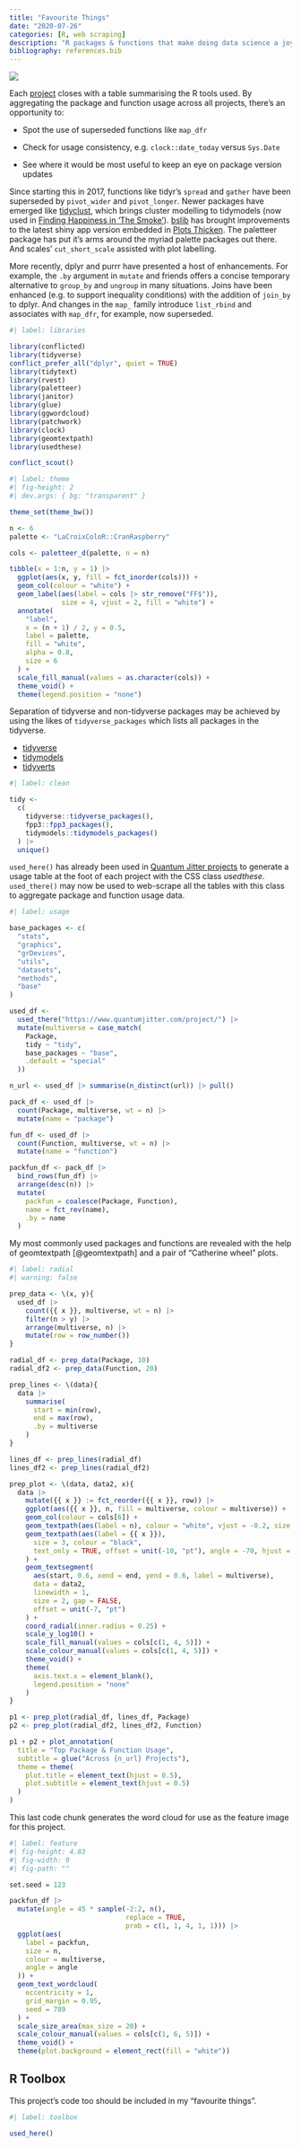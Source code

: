 ```yaml
---
title: "Favourite Things"
date: "2020-07-26"
categories: [R, web scraping]
description: "R packages & functions that make doing data science a joy based on usage across projects"
bibliography: references.bib
---
```


![](feature-1.png){fig-alt="Wordcloud emphasising this site's most used R packages and functions"}

Each [project](/project/) closes with a table summarising the R tools used. By aggregating the package and function usage across all projects, there's an opportunity to:

-   Spot the use of superseded functions like `map_dfr`

-   Check for usage consistency, e.g. `clock::date_today` versus `Sys.Date`

-   See where it would be most useful to keep an eye on package version updates

Since starting this in 2017, functions like tidyr's `spread` and `gather` have been superseded by `pivot_wider` and `pivot_longer`. Newer packages have emerged like [tidyclust](https://github.com/EmilHvitfeldt/tidyclust), which brings cluster modelling to tidymodels (now used in [Finding Happiness in 'The Smoke'](https://www.quantumjitter.com/project/happiness/)). [bslib](https://rstudio.github.io/bslib/) has brought improvements to the latest shiny app version embedded in [Plots Thicken](https://www.quantumjitter.com/project/thicken/). The paletteer package has put it's arms around the myriad palette packages out there. And scales' `cut_short_scale` assisted with plot labelling.

More recently, dplyr and purrr have presented a host of enhancements. For example, the `.by` argument in `mutate` and friends offers a concise temporary alternative to `group_by` and `ungroup` in many situations. Joins have been enhanced (e.g. to support inequality conditions) with the addition of `join_by` to dplyr. And changes in the `map_` family introduce `list_rbind` and associates with `map_dfr`, for example, now superseded.

```r
#| label: libraries

library(conflicted)
library(tidyverse)
conflict_prefer_all("dplyr", quiet = TRUE)
library(tidytext)
library(rvest)
library(paletteer)
library(janitor)
library(glue)
library(ggwordcloud)
library(patchwork)
library(clock)
library(geomtextpath)
library(usedthese)

conflict_scout()
```

```r
#| label: theme
#| fig-height: 2
#| dev.args: { bg: "transparent" }

theme_set(theme_bw())

n <- 6
palette <- "LaCroixColoR::CranRaspberry"

cols <- paletteer_d(palette, n = n)

tibble(x = 1:n, y = 1) |>
  ggplot(aes(x, y, fill = fct_inorder(cols))) +
  geom_col(colour = "white") +
  geom_label(aes(label = cols |> str_remove("FF$")), 
             size = 4, vjust = 2, fill = "white") +
  annotate(
    "label",
    x = (n + 1) / 2, y = 0.5,
    label = palette,
    fill = "white",
    alpha = 0.8,
    size = 6
  ) +
  scale_fill_manual(values = as.character(cols)) +
  theme_void() +
  theme(legend.position = "none")
```

Separation of tidyverse and non-tidyverse packages may be achieved by using the likes of `tidyverse_packages` which lists all packages in the tidyverse.

-   [tidyverse](https://www.tidyverse.org/packages/)
-   [tidymodels](https://www.tidymodels.org/packages/)
-   [tidyverts](https://tidyverts.org)

```r
#| label: clean

tidy <-
  c(
    tidyverse::tidyverse_packages(),
    fpp3::fpp3_packages(),
    tidymodels::tidymodels_packages()
  ) |>
  unique()
```

`used_here()` has already been used in [Quantum Jitter projects](https://www.quantumjitter.com/project/) to generate a usage table at the foot of each project with the CSS class *usedthese*. `used_there()` may now be used to web-scrape all the tables with this class to aggregate package and function usage data.

```r
#| label: usage

base_packages <- c(
  "stats",
  "graphics",
  "grDevices",
  "utils",
  "datasets",
  "methods",
  "base"
)

used_df <-
  used_there("https://www.quantumjitter.com/project/") |>
  mutate(multiverse = case_match(
    Package,
    tidy ~ "tidy",
    base_packages ~ "base",
    .default = "special"
  ))

n_url <- used_df |> summarise(n_distinct(url)) |> pull()

pack_df <- used_df |>
  count(Package, multiverse, wt = n) |>
  mutate(name = "package")

fun_df <- used_df |>
  count(Function, multiverse, wt = n) |>
  mutate(name = "function")

packfun_df <- pack_df |>
  bind_rows(fun_df) |>
  arrange(desc(n)) |>
  mutate(
    packfun = coalesce(Package, Function),
    name = fct_rev(name),
    .by = name
  )
```

My most commonly used packages and functions are revealed with the help of geomtextpath [@geomtextpath] and a pair of "Catherine wheel" plots.

```r
#| label: radial
#| warning: false

prep_data <- \(x, y){
  used_df |>
    count({{ x }}, multiverse, wt = n) |>
    filter(n > y) |>
    arrange(multiverse, n) |>
    mutate(row = row_number())
}

radial_df <- prep_data(Package, 10)
radial_df2 <- prep_data(Function, 20)

prep_lines <- \(data){
  data |>
    summarise(
      start = min(row),
      end = max(row),
      .by = multiverse
    )
}

lines_df <- prep_lines(radial_df)
lines_df2 <- prep_lines(radial_df2)

prep_plot <- \(data, data2, x){
  data |>
    mutate({{ x }} := fct_reorder({{ x }}, row)) |>
    ggplot(aes({{ x }}, n, fill = multiverse, colour = multiverse)) +
    geom_col(colour = cols[6]) +
    geom_textpath(aes(label = n), colour = "white", vjust = -0.2, size = 3) +
    geom_textpath(aes(label = {{ x }}),
      size = 3, colour = "black",
      text_only = TRUE, offset = unit(-10, "pt"), angle = -70, hjust = 1
    ) +
    geom_textsegment(
      aes(start, 0.6, xend = end, yend = 0.6, label = multiverse),
      data = data2,
      linewidth = 1,
      size = 2, gap = FALSE,
      offset = unit(-7, "pt")
    ) +
    coord_radial(inner.radius = 0.25) +
    scale_y_log10() +
    scale_fill_manual(values = cols[c(1, 4, 5)]) +
    scale_colour_manual(values = cols[c(1, 4, 5)]) +
    theme_void() +
    theme(
      axis.text.x = element_blank(),
      legend.position = "none"
    )
}

p1 <- prep_plot(radial_df, lines_df, Package)
p2 <- prep_plot(radial_df2, lines_df2, Function)

p1 + p2 + plot_annotation(
  title = "Top Package & Function Usage",
  subtitle = glue("Across {n_url} Projects"),
  theme = theme(
    plot.title = element_text(hjust = 0.5),
    plot.subtitle = element_text(hjust = 0.5)
  )
)
```

This last code chunk generates the word cloud for use as the feature image for this project.

```r
#| label: feature
#| fig-height: 4.83
#| fig-width: 9
#| fig-path: ""

set.seed = 123

packfun_df |>
  mutate(angle = 45 * sample(-2:2, n(), 
                             replace = TRUE, 
                             prob = c(1, 1, 4, 1, 1))) |>
  ggplot(aes(
    label = packfun,
    size = n,
    colour = multiverse,
    angle = angle
  )) +
  geom_text_wordcloud(
    eccentricity = 1,
    grid_margin = 0.95,
    seed = 789
  ) +
  scale_size_area(max_size = 20) +
  scale_colour_manual(values = cols[c(1, 6, 5)]) +
  theme_void() +
  theme(plot.background = element_rect(fill = "white"))
```

## R Toolbox

This project's code too should be included in my "favourite things".

```r
#| label: toolbox

used_here()
```
